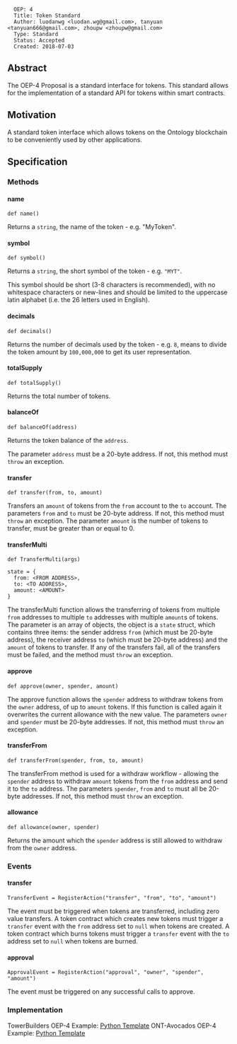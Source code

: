 <pre>
  OEP: 4
  Title: Token Standard
  Author: luodanwg <luodan.wg@gmail.com>, tanyuan <tanyuan666@gmail.com>, zhoupw <zhoupw@gmail.com>
  Type: Standard
  Status: Accepted
  Created: 2018-07-03
</pre>

==Abstract==

The OEP-4 Proposal is a standard interface for tokens.
This standard allows for the implementation of a standard API for tokens within smart contracts.

==Motivation==

A standard token interface which allows tokens on the Ontology blockchain to be conveniently used by other applications.

==Specification==

===Methods===

====name====

<pre>
def name()
</pre>

Returns a <code>string</code>, the name of the token - e.g. "MyToken".

====symbol====

<pre>
def symbol()
</pre>

Returns a <code>string</code>, the short symbol of the token - e.g. <code>"MYT"</code>.

This symbol should be short (3-8 characters is recommended), with no whitespace characters or new-lines and should be limited to the uppercase latin alphabet (i.e. the 26 letters used in English).

====decimals====

<pre>
def decimals()
</pre>

Returns the number of decimals used by the token - e.g. <code>8</code>, means to divide the token amount by <code>100,000,000</code> to get its user representation.

====totalSupply====

<pre>
def totalSupply()
</pre>

Returns the total number of tokens.

====balanceOf====

<pre>
def balanceOf(address)
</pre>

Returns the token balance of the <code>address</code>.

The parameter <code>address</code> must be a 20-byte address. If not, this method must <code>throw</code> an exception.

====transfer====

<pre>
def transfer(from, to, amount)
</pre>

Transfers an <code>amount</code> of tokens from the <code>from</code> account to the <code>to</code> account.
The parameters <code>from</code> and <code>to</code> must be 20-byte address. If not, this method must <code>throw</code> an exception.
The parameter <code>amount</code> is the number of tokens to transfer, must be greater than or equal to 0.

====transferMulti====

<pre>
def TransferMulti(args)

state = {
  from: <FROM ADDRESS>,
  to: <TO ADDRESS>,
  amount: <AMOUNT>
}
</pre>

The transferMulti function allows the transferring of tokens from multiple <code>from</code> addresses to multiple <code>to</code> addresses with multiple <code>amount</code>s of tokens.
The parameter is an array of objects, the object is a <code>state</code> struct, which contains three items: the sender address <code>from</code> (which must be 20-byte address), the receiver address <code>to</code> (which must be 20-byte address) and the <code>amount</code> of tokens to transfer.
If any of the transfers fail, all of the transfers must be failed, and the method must <code>throw</code> an exception.

====approve====

<pre>
def approve(owner, spender, amount)
</pre>

The approve function allows the <code>spender</code> address to withdraw tokens from the <code>owner</code> address, of up to <code>amount</code> tokens.
If this function is called again it overwrites the current allowance with the new value.
The parameters <code>owner</code> and <code>spender</code> must be 20-byte addresses.
If not, this method must <code>throw</code> an exception.

====transferFrom====

<pre>
def transferFrom(spender, from, to, amount)
</pre>

The transferFrom method is used for a withdraw workflow - allowing the <code>spender</code> address to withdraw <code>amount</code> tokens from the <code>from</code> address and send it to the <code>to</code> address.
The parameters <code>spender</code>, <code>from</code> and <code>to</code> must all be 20-byte addresses.
If not, this method must <code>throw</code> an exception.

====allowance====

<pre>
def allowance(owner, spender)
</pre>

Returns the amount which the <code>spender</code> address is still allowed to withdraw from the <code>owner</code> address.

===Events===

====transfer====

<pre>
TransferEvent = RegisterAction("transfer", "from", "to", "amount")
</pre>

The event must be triggered when tokens are transferred, including zero value transfers.
A token contract which creates new tokens must trigger a <code>transfer</code> event with the <code>from</code> address set to <code>null</code> when tokens are created.
A token contract which burns tokens must trigger a <code>transfer</code> event with the <code>to</code> address set to <code>null</code> when tokens are burned.

====approval====

<pre>
ApprovalEvent = RegisterAction("approval", "owner", "spender", "amount")
</pre>

The event must be triggered on any successful calls to approve.

===Implementation===

TowerBuilders OEP-4 Example: [[https://github.com/TowerBuilders/OEP4-Example | Python Template]]
ONT-Avocados OEP-4 Example: [[https://github.com/ONT-Avocados/python-template/blob/master/OEP4Sample/OEP4Sample_compiler2.0.py | Python Template]]
